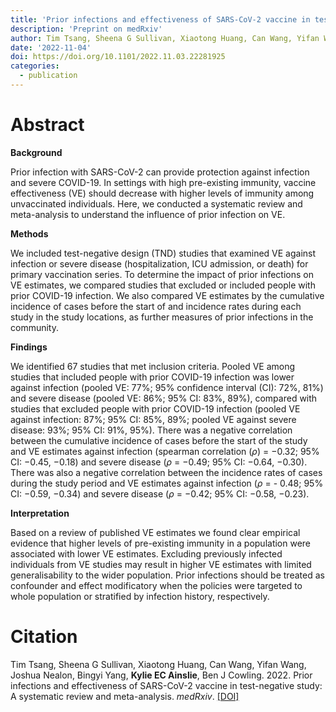 ```yaml
---
title: 'Prior infections and effectiveness of SARS-CoV-2 vaccine in test-negative study: A systematic review and meta-analysis'
description: 'Preprint on medRxiv'
author: Tim Tsang, Sheena G Sullivan, Xiaotong Huang, Can Wang, Yifan Wang, Joshua Nealon, Bingyi Yang, Kylie EC Ainslie, Ben J Cowling
date: '2022-11-04'
doi: https://doi.org/10.1101/2022.11.03.22281925
categories: 
  - publication
---
```


# Abstract

**Background**

Prior infection with SARS-CoV-2 can provide protection against infection and severe COVID-19. In settings with high pre-existing immunity, vaccine effectiveness (VE) should decrease with higher levels of immunity among unvaccinated individuals. Here, we conducted a systematic review and meta-analysis to understand the influence of prior infection on VE.

**Methods**

We included test-negative design (TND) studies that examined VE against infection or severe disease (hospitalization, ICU admission, or death) for primary vaccination series. To determine the impact of prior infections on VE estimates, we compared studies that excluded or included people with prior COVID-19 infection. We also compared VE estimates by the cumulative incidence of cases before the start of and incidence rates during each study in the study locations, as further measures of prior infections in the community.

**Findings**

We identified 67 studies that met inclusion criteria. Pooled VE among studies that included people with prior COVID-19 infection was lower against infection (pooled VE: 77%; 95% confidence interval (CI): 72%, 81%) and severe disease (pooled VE: 86%; 95% CI: 83%, 89%), compared with studies that excluded people with prior COVID-19 infection (pooled VE against infection: 87%; 95% CI: 85%, 89%; pooled VE against severe disease: 93%; 95% CI: 91%, 95%). There was a negative correlation between the cumulative incidence of cases before the start of the study and VE estimates against infection (spearman correlation (*ρ*) = −0.32; 95% CI: −0.45, −0.18) and severe disease (*ρ* = −0.49; 95% CI: −0.64, −0.30). There was also a negative correlation between the incidence rates of cases during the study period and VE estimates against infection (*ρ* = - 0.48; 95% CI: −0.59, −0.34) and severe disease (*ρ* = −0.42; 95% CI: −0.58, −0.23).

**Interpretation**

Based on a review of published VE estimates we found clear empirical evidence that higher levels of pre-existing immunity in a population were associated with lower VE estimates. Excluding previously infected individuals from VE studies may result in higher VE estimates with limited generalisability to the wider population. Prior infections should be treated as confounder and effect modificatory when the policies were targeted to whole population or stratified by infection history, respectively.

# Citation

Tim Tsang, Sheena G Sullivan, Xiaotong Huang, Can Wang, Yifan Wang, Joshua Nealon, Bingyi Yang, **Kylie EC Ainslie**, Ben J Cowling. 2022. Prior infections and effectiveness of SARS-CoV-2 vaccine in test-negative study: A systematic review and meta-analysis. *medRxiv*. [\[DOI\]](https://doi.org/10.1101/2022.11.03.22281925)
